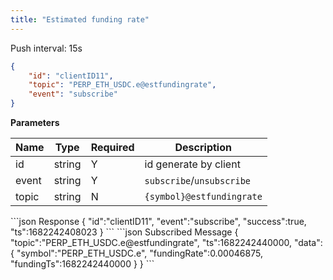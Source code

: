 ```yaml
---
title: "Estimated funding rate"
---
```


Push interval: 15s

```json
{
    "id": "clientID11",
    "topic": "PERP_ETH_USDC.e@estfundingrate",
    "event": "subscribe"
}
```

**Parameters**

| Name   | Type   | Required | Description                               |
| ------ | ------ | -------- | ----------------------------------------- |
| id     | string | Y        | id generate by client                     |
| event  | string | Y        | `subscribe`/`unsubscribe`                 |
| topic  | string | N        | `{symbol}@estfundingrate`                 |

<RequestExample>
```json Response
{
   "id":"clientID11",
   "event":"subscribe",
   "success":true,
   "ts":1682242408023
}
```
</RequestExample>

</ResponseExample>
```json Subscribed Message
{
   "topic":"PERP_ETH_USDC.e@estfundingrate",
   "ts":1682242440000,
   "data":{
      "symbol":"PERP_ETH_USDC.e",
      "fundingRate":0.00046875,
      "fundingTs":1682242440000
   }
}
```
</ResponseExample>